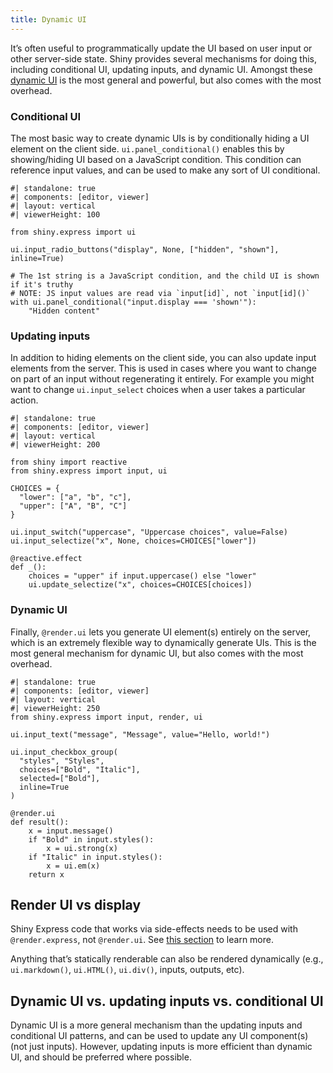 ```yaml
---
title: Dynamic UI
---
```


It's often useful to programmatically update the UI based on user input or other server-side state.
Shiny provides several mechanisms for doing this, including conditional UI, updating inputs, and dynamic UI.
Amongst these [dynamic UI](#dynamic-ui) is the most general and powerful, but also comes with the most overhead.


### Conditional UI

The most basic way to create dynamic UIs is by conditionally hiding a UI element on the client side.
`ui.panel_conditional()` enables this by showing/hiding UI based on a JavaScript condition.
This condition can reference input values, and can be used to make any sort of UI conditional.

```shinylive-python
#| standalone: true
#| components: [editor, viewer]
#| layout: vertical
#| viewerHeight: 100

from shiny.express import ui

ui.input_radio_buttons("display", None, ["hidden", "shown"], inline=True)

# The 1st string is a JavaScript condition, and the child UI is shown if it's truthy
# NOTE: JS input values are read via `input[id]`, not `input[id]()`
with ui.panel_conditional("input.display === 'shown'"):
    "Hidden content"
```


### Updating inputs

In addition to hiding elements on the client side, you can also update input elements from the server. This is used in cases where you want to change on part of an input without regenerating it entirely. For example you might want to change `ui.input_select` choices when a user takes a particular action.

```shinylive-python
#| standalone: true
#| components: [editor, viewer]
#| layout: vertical
#| viewerHeight: 200

from shiny import reactive
from shiny.express import input, ui

CHOICES = {
  "lower": ["a", "b", "c"],
  "upper": ["A", "B", "C"]
}

ui.input_switch("uppercase", "Uppercase choices", value=False)
ui.input_selectize("x", None, choices=CHOICES["lower"])

@reactive.effect
def _():
    choices = "upper" if input.uppercase() else "lower"
    ui.update_selectize("x", choices=CHOICES[choices])
```


### Dynamic UI {#dynamic-ui}

Finally, `@render.ui` lets you generate UI element(s) entirely on the server, which is an extremely flexible way to dynamically generate UIs.
This is the most general mechanism for dynamic UI, but also comes with the most overhead.

```shinylive-python
#| standalone: true
#| components: [editor, viewer]
#| layout: vertical
#| viewerHeight: 250
from shiny.express import input, render, ui

ui.input_text("message", "Message", value="Hello, world!")

ui.input_checkbox_group(
  "styles", "Styles",
  choices=["Bold", "Italic"],
  selected=["Bold"],
  inline=True
)

@render.ui
def result():
    x = input.message()
    if "Bold" in input.styles():
        x = ui.strong(x)
    if "Italic" in input.styles():
        x = ui.em(x)
    return x
```


::: callout-warning
## Render UI vs display

Shiny Express code that works via side-effects needs to be used with `@render.express`, not `@render.ui`. See [this section](express-motivation.qmd#reactive-express-displays) to learn more.
:::

::: callout-tip

Anything that's statically renderable can also be rendered dynamically (e.g.,
`ui.markdown()`, `ui.HTML()`, `ui.div()`, inputs, outputs, etc).
:::


::: callout-warning
## Dynamic UI vs. updating inputs vs. conditional UI

Dynamic UI is a more general mechanism than the updating inputs and conditional UI patterns, and can be used to update any UI component(s) (not just inputs).
However, updating inputs is more efficient than dynamic UI, and should be preferred where possible.
:::
